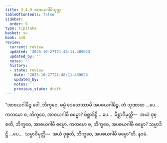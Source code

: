 ```yaml
---
title: 3.4.9 အာစယဂါမိသုတ္တ
tableOfContents: false
sidebar:
  order: 9
type: tipitaka
basket: su
book: a10
review:
  current: review
  updated: '2025-10-27T21:48:11.489623'
  updated_by: ''
  notes: ''
  history:
  - state: review
    date: '2025-10-27T21:48:11.489623'
    updated_by: ''
    notes: ''
    previous_state: draft
---
```



<ReviewStatus review={frontmatter.review} showDetails={true} />

<HypothesisAnnotation frontmatter={frontmatter} />

<DynamicBreadcrumb />

<Division number="142" book="a10" e="ch" v="17" p="454">

<Paragraph number="1122" book="a10">
“အာစယဂါမိဉ္စ ဝေါ, ဘိက္ခဝေ, ဓမ္မံ ဒေသေဿာမိ အပစယဂါမိဉ္စ. တံ သုဏာထ …ပေ…  ကတမော စ, ဘိက္ခဝေ, အာစယဂါမီ ဓမ္မော? မိစ္ဆာဒိဋ္ဌိ …ပေ…  မိစ္ဆာဝိမုတ္တိ—  အယံ ဝုစ္စတိ, ဘိက္ခဝေ, အာစယဂါမီ ဓမ္မော. ကတမော စ, ဘိက္ခဝေ, အပစယဂါမီ ဓမ္မော? သမ္မာဒိဋ္ဌိ …ပေ…  သမ္မာဝိမုတ္တိ—  အယံ ဝုစ္စတိ, ဘိက္ခဝေ, အပစယဂါမီ ဓမ္မော”တိ.

</Paragraph>
</Division>

<Paragraph number="1123" type="center" book="a10">
နဝမံ.
</Paragraph>